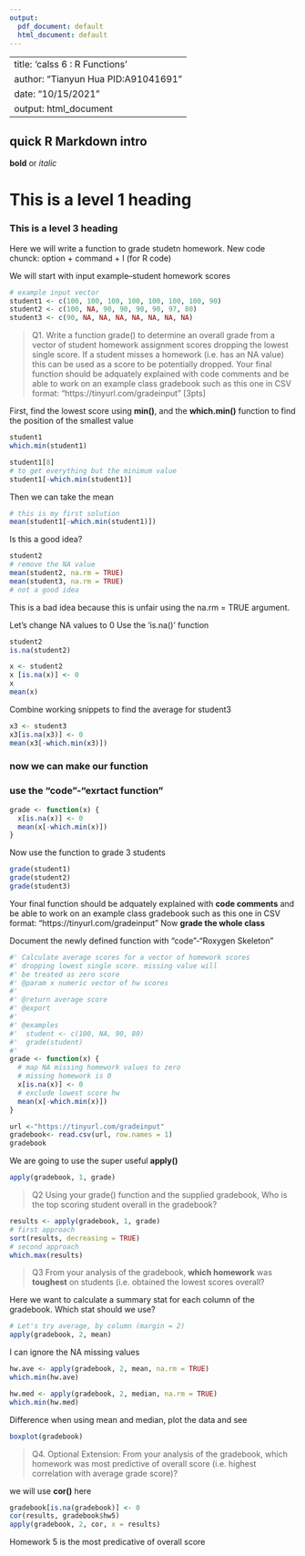 ```yaml
---
output:
  pdf_document: default
  html_document: default
---
```

 ---
 title: 'calss 6 : R Functions'
 author: "Tianyun Hua PID:A91041691"
 date: "10/15/2021"
 output: html_document
---

## quick R Markdown intro
**bold** or *italic*

# This is a level 1 heading
### This is a level 3 heading


Here we will write a function to grade studetn homework.
New code chunck: option + command + I (for R code)

We will start with input example--student homework scores
```r
# example input vector
student1 <- c(100, 100, 100, 100, 100, 100, 100, 90)
student2 <- c(100, NA, 90, 90, 90, 90, 97, 80)
student3 <- c(90, NA, NA, NA, NA, NA, NA, NA)
```


> Q1. Write a function grade() to determine an overall grade from a vector of student homework
assignment scores dropping the lowest single score. If a student misses a homework (i.e. has an
NA value) this can be used as a score to be potentially dropped. Your final function should be
adquately explained with code comments and be able to work on an example class gradebook
such as this one in CSV format: “https://tinyurl.com/gradeinput” [3pts]

First, find the lowest score using **min()**, and the **which.min()** function to find the position of the smallest value

```r
student1
which.min(student1)

```

```r
student1[8]
# to get everything but the minimum value
student1[-which.min(student1)]
```

Then we can take the mean

```r
# this is my first solution
mean(student1[-which.min(student1)])
```

Is this a good idea?
```r
student2
# remove the NA value
mean(student2, na.rm = TRUE)
mean(student3, na.rm = TRUE)
# not a good idea
```

This is a bad idea because this is unfair using the na.rm = TRUE argument.

Let's change NA values to 0
Use the 'is.na()' function

```r
student2
is.na(student2)

x <- student2
x [is.na(x)] <- 0 
x
mean(x)
```

Combine working snippets to find the average for student3

```r
x3 <- student3
x3[is.na(x3)] <- 0
mean(x3[-which.min(x3)])
```

### now we can make our function

### use the "code"-"exrtact function"
```r

grade <- function(x) {
  x[is.na(x)] <- 0
  mean(x[-which.min(x)])
}
```

Now use the function to grade 3 students
```r
grade(student1)
grade(student2)
grade(student3)
```

Your final function should be
adquately explained with **code comments** and be able to work on an example class gradebook
such as this one in CSV format: “https://tinyurl.com/gradeinput” 
Now **grade the whole class**

Document the newly defined function with "code"-"Roxygen Skeleton"
```r
#' Calculate average scores for a vector of homework scores
#' dropping lowest single score. missing value will
#' be treated as zero score
#' @param x numeric vector of hw scores
#'
#' @return average score
#' @export
#'
#' @examples
#'  student <- c(100, NA, 90, 80)
#'  grade(student)
#' 
grade <- function(x) {
  # map NA missing homework values to zero
  # missing homework is 0 
  x[is.na(x)] <- 0
  # exclude lowest score hw
  mean(x[-which.min(x)])
}
```

```r
url <-"https://tinyurl.com/gradeinput"
gradebook<- read.csv(url, row.names = 1)
gradebook
```

We are going to use the super useful **apply()**

```r
apply(gradebook, 1, grade)
```

> Q2 Using your grade() function and the supplied gradebook, Who is the top scoring student overall in the gradebook?

```r
results <- apply(gradebook, 1, grade)
# first approach
sort(results, decreasing = TRUE)
# second approach
which.max(results)
```


>Q3 From your analysis of the gradebook, **which homework** was **toughest** on students (i.e. obtained the lowest scores overall?

Here we want to calculate a summary stat for each column of the gradebook. Which stat should we use?

```r
# Let's try average, by column (margin = 2)
apply(gradebook, 2, mean)
```

 I can ignore the NA missing values
```r
hw.ave <- apply(gradebook, 2, mean, na.rm = TRUE)
which.min(hw.ave)
```

```r
hw.med <- apply(gradebook, 2, median, na.rm = TRUE)
which.min(hw.med)
```

Difference when using mean and median, plot the data and see

```r
boxplot(gradebook)
```

>Q4. Optional Extension: From your analysis of the gradebook, which homework was most
predictive of overall score (i.e. highest correlation with average grade score)?

we will use **cor()** here

```r
gradebook[is.na(gradebook)] <- 0
cor(results, gradebook$hw5)
apply(gradebook, 2, cor, x = results)
```

Homework 5 is the most predicative of overall score

